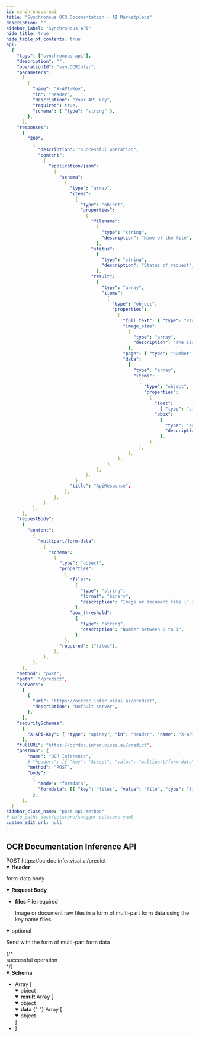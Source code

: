 ```yaml
---
id: synchronous-api
title: "Synchronous OCR Documentation - AI Marketplace"
description: ""
sidebar_label: "Synchronous API"
hide_title: true
hide_table_of_contents: true
api:
  {
    "tags": ["synchronous-api"],
    "description": "",
    "operationId": "syncOCRInfer",
    "parameters":
      [
        {
          "name": "X-API-Key",
          "in": "header",
          "description": "Your API key",
          "required": true,
          "schema": { "type": "string" },
        },
      ],
    "responses":
      {
        "200":
          {
            "description": "successful operation",
            "content":
              {
                "application/json":
                  {
                    "schema":
                      {
                        "type": "array",
                        "items":
                          {
                            "type": "object",
                            "properties":
                              {
                                "filename":
                                  {
                                    "type": "string",
                                    "description": "Name of the file",
                                  },
                                "status":
                                  {
                                    "type": "string",
                                    "description": "Status of request",
                                  },
                                "result":
                                  {
                                    "type": "array",
                                    "items":
                                      {
                                        "type": "object",
                                        "properties":
                                          {
                                            "full_text": { "type": "string" },
                                            "image_size":
                                              {
                                                "type": "array",
                                                "description": "The size of the original file or the image of the specified page in pixels. [height, width]",
                                              },
                                            "page": { "type": "number" },
                                            "data":
                                              {
                                                "type": "array",
                                                "items":
                                                  {
                                                    "type": "object",
                                                    "properties":
                                                      {
                                                        "text":
                                                          { "type": "string" },
                                                        "bbox":
                                                          {
                                                            "type": "array",
                                                            "description": "4-pixel coordinate x, y of text box. [[x1, y1], [x2, y2], [x3, y3], [x4, y4]]",
                                                          },
                                                      },
                                                  },
                                              },
                                          },
                                      },
                                  },
                              },
                          },
                        "title": "ApiResponse",
                      },
                  },
              },
          },
      },
    "requestBody":
      {
        "content":
          {
            "multipart/form-data":
              {
                "schema":
                  {
                    "type": "object",
                    "properties":
                      {
                        "files":
                          {
                            "type": "string",
                            "format": "binary",
                            "description": "Image or document file ('.jpg', '.jpeg', '.png', '.pdf', '.docx', and '.pptx')",
                          },
                        "box_threshold":
                          {
                            "type": "string",
                            "description": "Number between 0 to 1",
                          },
                      },
                    "required": ["files"],
                  },
              },
          },
      },
    "method": "post",
    "path": "/predict",
    "servers":
      [
        {
          "url": "https://ocrdoc.infer.visai.ai/predict",
          "description": "Default server",
        },
      ],
    "securitySchemes":
      {
        "X-API-Key": { "type": "apiKey", "in": "header", "name": "X-API-Key" },
      },
    "fullURL": "https://ocrdoc.infer.visai.ai/predict",
    "postman": {
        "name": "OCR Inference",
        # "headers": [{ "key": "Accept", "value": "multipart/form-data" }],
        "method": "POST",
        "body":
          {
            "mode": "formdata",
            "formdata": [{ "key": "files", "value": "file", "type": "file" }],
          },
      },
  }
sidebar_class_name: "post api-method"
# info_path: docs/petstore/swagger-petstore-yaml
custom_edit_url: null
---
```



## OCR Documentation Inference API

<div className="custom-url-container">
  <span className="custom-method">POST</span>
  <span className="custom-url">https://ocrdoc.infer.visai.ai/predict</span>
</div>
<details style={{ marginBottom: "1rem" }} data-collapsed={false} open={true}>
  <summary style={{}}>
    <strong>Header</strong>
  </summary>
  <div>
    <ul>
      <ParamsItem
        className={"paramsItem"}
        param={{
          name: "X-API-Key",
          in: "header",
          description: "Your API key",
          required: true,
          schema: { type: "string" },
        }}
      ></ParamsItem>
    </ul>
  </div>
</details>
<MimeTabs>
  <TabItem label={"multipart/form-data"} value={"multipart/form-data-schema"}>
    <p
      style={{
        marginLeft: "1rem",
        marginBottom: "0px",
        fontWeight: 500,
        fontSize: "12px",
      }}
    >
      form-data body
    </p>
    <details style={{}} data-collapsed={false} open={true}>
      <summary style={{ textAlign: "left" }}>
        <strong>Request Body</strong>
      </summary>
      <div style={{ textAlign: "left", marginLeft: "1rem" }}></div>
      <ul style={{ marginLeft: "1rem" }}>
        <li>
          <div>
            <strong>files</strong>
            <span style={{ opacity: "0.6" }}> File</span>
            <span
              style={{
                color: "#FA383E",
                marginLeft: "0.25rem",
                fontWeight: "700",
              }}
            >
              required
            </span>
          </div>
          <p style={{ marginTop: 0 }}>
            Image or document raw files in a form of multi-part form data using
            the key name <b>files</b>.
          </p>
        </li>
      </ul>
    </details>
    <details
      style={{ marginBottom: "1rem" }}
      data-collapsed={false}
      open={true}
    >
      <summary style={{}}>
        <span style={{ opacity: "0.6" }}>optional</span>
        <p style={{ fontSize: "14px", opacity: "0.6" }}>
          Send with the form of multi-part form data
        </p>
      </summary>
      <div>
        <ul>
          <ParamsItem
            className={"paramsItem"}
            param={{
              name: "box_threshold",
              in: "query",
              description: `Adjusting the box_threshold value, ranged between 0 to 1, affects the detection of text in documents.\nA lower value allows the model to detect more bounding boxes, while a higher value reduces detection sensitivity.\nIt is recommended to start with the default value of 0.4 and gradually increment the value by 0.1 until achieving the desired result for the document being used.\n(Number between 0 - 1)`,
              required: false,
              style: "form",
              schema: {
                type: "float",
                default: `0.4`,
              },
            }}
          ></ParamsItem>
        </ul>
      </div>
    </details>
  </TabItem>
</MimeTabs>
<div>
  <ApiTabs>
    <TabItem label={"200"} value={"200"}>
      {/* <div>successful operation</div> */}
      <div>
        <MimeTabs schemaType={"response"}>
          <TabItem label={"application/json"} value={"application/json"}>
            <SchemaTabs>
              <TabItem label={"Schema"} value={"Schema"}>
                <details style={{}} data-collapsed={false} open={true}>
                  <summary style={{ textAlign: "left" }}>
                    <strong>Schema</strong>
                  </summary>
                  <div style={{ textAlign: "left", marginLeft: "1rem" }}></div>
                  <ul style={{ marginLeft: "1rem" }}>
                    <li>
                      <div
                        style={{
                          fontSize: "var(--ifm-code-font-size)",
                          opacity: "0.6",
                          marginLeft: "-.5rem",
                          paddingBottom: ".5rem",
                        }}
                      >
                        Array [
                      </div>
                    </li>
                    <details style={{}} data-collapsed={false} open={true}>
                      <summary style={{}}>
                        <span style={{ opacity: "0.6" }}> object</span>
                      </summary>
                      <div style={{ marginLeft: "1rem" }}>
                        <SchemaItem
                          collapsible={false}
                          name={"filename"}
                          required={false}
                          schemaName={"string"}
                          schema={{
                            description: "File name",
                            type: "string",
                            minLength: 1,
                          }}
                        ></SchemaItem>
                        <SchemaItem
                          collapsible={false}
                          name={"status"}
                          required={false}
                          schemaName={"string"}
                          qualifierMessage={"`success` | `failed`"}
                          schema={{
                            description: "Status of request",
                            title: "status",
                          }}
                        ></SchemaItem>
                        <SchemaItem
                          collapsible={false}
                          className={"schemaItem"}
                        >
                          <details
                            style={{}}
                            data-collapsed={false}
                            open={true}
                          >
                            <summary style={{}}>
                              <strong>result</strong>
                              <span style={{ opacity: "0.6" }}> Array [</span>
                            </summary>
                            <div style={{ marginLeft: "1rem" }}>
                              <SchemaItem
                                collapsible={false}
                                className={"schemaItem"}
                              >
                                <details
                                  style={{}}
                                  data-collapsed={false}
                                  open={true}
                                >
                                  <summary style={{}}>
                                    <strong></strong>
                                    <span style={{ opacity: "0.6" }}>
                                      object
                                    </span>
                                  </summary>
                                  <div style={{ marginLeft: "1rem" }}>
                                    <SchemaItem
                                      collapsible={false}
                                      name={"page"}
                                      required={false}
                                      schemaName={"number"}
                                      qualifierMessage={undefined}
                                      schema={{
                                        type: "number",
                                        description:
                                          "The page number corresponding to the retrieved text.",
                                      }}
                                    ></SchemaItem>
                                    <SchemaItem
                                      collapsible={false}
                                      name={"full_text"}
                                      required={false}
                                      schemaName={"string"}
                                      qualifierMessage={undefined}
                                      schema={{
                                        type: "string",
                                        description:
                                          "The full text content of the specified page.\nThis includes all text present on the page, with newline characters (\\n) representing line breaks.",
                                      }}
                                    ></SchemaItem>
                                    <SchemaItem
                                      collapsible={false}
                                      name={"image_size"}
                                      required={false}
                                      schemaName={"number[]"}
                                      qualifierMessage={undefined}
                                      schema={{
                                        type: "number",
                                        description:
                                          "The size of the original file or the image of the specified page in pixels. The first value specifies the height, and the second value specifies the width (e.g. `[1980, 1530]`).",
                                      }}
                                    ></SchemaItem>
                                    <SchemaItem
                                      collapsible={false}
                                      className={"schemaItem"}
                                    >
                                      <details
                                        style={{}}
                                        data-collapsed={false}
                                        open={true}
                                      >
                                        <summary style={{}}>
                                          <strong>data</strong>
                                          <span style={{ opacity: "0.6" }}>
                                            {" "}
                                            Array [
                                          </span>
                                        </summary>
                                        <div style={{ marginLeft: "1rem" }}>
                                          <SchemaItem
                                            collapsible={false}
                                            className={"schemaItem"}
                                          >
                                            <details
                                              style={{}}
                                              data-collapsed={false}
                                              open={true}
                                            >
                                              <summary style={{}}>
                                                <span
                                                  style={{ opacity: "0.6" }}
                                                >
                                                  object
                                                </span>
                                              </summary>
                                              <div
                                                style={{ marginLeft: "1rem" }}
                                              >
                                                <SchemaItem
                                                  collapsible={false}
                                                  name={"bbox:"}
                                                  required={false}
                                                  schemaName={
                                                    "[[x1, y1], [x2, y2], [x3, y3], [x4, y4]]"
                                                  }
                                                  qualifierMessage={undefined}
                                                  schema={{
                                                    type: "array",
                                                    description:
                                                      "4-pixel coordinate x, y of text box.",
                                                  }}
                                                ></SchemaItem>
                                                <SchemaItem
                                                  collapsible={false}
                                                  name={"text"}
                                                  required={false}
                                                  schemaName={"string"}
                                                  schema={{
                                                    description:
                                                      "The extracted text in each box.",
                                                    type: "string",
                                                    minLength: 1,
                                                  }}
                                                ></SchemaItem>
                                              </div>
                                            </details>
                                          </SchemaItem>
                                        </div>
                                      </details>
                                    </SchemaItem>
                                  </div>
                                </details>
                              </SchemaItem>
                            </div>
                            <div
                              style={{
                                fontSize: "var(--ifm-code-font-size)",
                                opacity: "0.6",
                                marginLeft: "-.5rem",
                              }}
                            >
                              ]
                            </div>
                          </details>
                        </SchemaItem>
                      </div>
                    </details>
                    <li>
                      <div
                        style={{
                          fontSize: "var(--ifm-code-font-size)",
                          opacity: "0.6",
                          marginLeft: "-.5rem",
                        }}
                      >
                        ]
                      </div>
                    </li>
                  </ul>
                </details>
              </TabItem>
              <TabItem
                label={"Example (from schema)"}
                value={"Example (from schema)"}
              >
                <ResponseSamples
                  responseExample={`[
   {
      "filename": "filename.pdf",
      "status": "success",
      "result": [
         {
            "page": 1,
            "data": [
               {
                  "bbox": [
                     [
                        32,
                        14
                     ],
                     [
                        196,
                        14
                     ],
                     [
                        196,
                        48
                     ],
                     [
                        32,
                        48
                     ]
                  ],
                  "text": "เอกสาร"
               },
               {
                  "bbox": [
                     [
                        80,
                        46
                     ],
                     [
                        150,
                        46
                     ],
                     [
                        150,
                        78
                     ],
                     [
                        80,
                        78
                     ]
                  ],
                  "text": "หน้าที่ 1"
               }
            ],
            "full_text": "เอกสาร\\nหน้าที่ 1",
            "image_size": [1980, 1530]
         },
         {
            "page": 2,
            "data": [
               {
                  "bbox": [
                     [
                        32,
                        14
                     ],
                     [
                        196,
                        14
                     ],
                     [
                        196,
                        48
                     ],
                     [
                        32,
                        48
                     ]
                  ],
                  "text": "นกกำลังบินออก"
               }
            ],
            "full_text": "นกกำลังบินออก",
            "image_size": [1980, 1530]
         }
      ]
   }
]`}
                  language={"json"}
                ></ResponseSamples>
              </TabItem>
            </SchemaTabs>
          </TabItem>
        </MimeTabs>
      </div>
    </TabItem>
  </ApiTabs>
</div>
